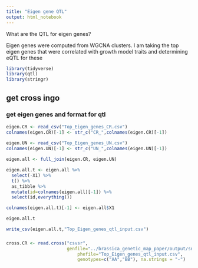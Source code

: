 ```yaml
---
title: "Eigen gene QTL"
output: html_notebook
---
```


What are the QTL for eigen genes?

Eigen genes were computed from WGCNA clusters. I am taking the top eigen genes that were correlated with growth model traits and determining eQTL for these

```r
library(tidyverse)
library(qtl)
library(stringr)
```

## get cross ingo

### get eigen genes and format for qtl

```r
eigen.CR <- read_csv("Top_Eigen_genes_CR.csv")
colnames(eigen.CR)[-1] <- str_c("CR_",colnames(eigen.CR)[-1])
  
eigen.UN <- read_csv("Top_Eigen_genes_UN.csv")
colnames(eigen.UN)[-1] <- str_c("UN_",colnames(eigen.UN)[-1])

eigen.all <- full_join(eigen.CR, eigen.UN)

eigen.all.t <- eigen.all %>%
  select(-X1) %>%
  t() %>%
  as_tibble %>%
  mutate(id=colnames(eigen.all)[-1]) %>%
  select(id,everything())

colnames(eigen.all.t)[-1] <- eigen.all$X1

eigen.all.t
```

```r
write_csv(eigen.all.t,"Top_Eigen_genes_qtl_input.csv")
```


### 

```r
cross.CR <- read.cross("csvsr", 
                       genfile="../brassica_genetic_map_paper/output/snp_map_rqtl_Mbp_ref1.5.2_cross_output_gen.csv" , 
	                       phefile="Top_Eigen_genes_qtl_input.csv", 
	                       genotypes=c("AA","BB"), na.strings = "-")
```

